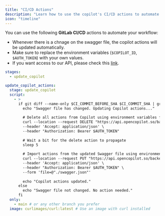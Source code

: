```yaml
---
title: "CI/CD Actions"
description: "Learn how to use the copilot's CI/CD actions to automate your workflow"
icon: "timeline"
---
```



You can use the following **GitLab CI/CD** actions to automate your workflow:
- Whenever there is a chnage on the swagger file, the copilot actions will be updated automatically.
- Make sure to replace the environment variables (`$COPILOT_ID`, `$AUTH_TOKEN`) with your own values.
- If you want access to our API, please check this [link](/api-notes).

```yaml
stages:
  - update_copilot

update_copilot_actions:
  stage: update_copilot
  script:
    - >
      if git diff --name-only $CI_COMMIT_BEFORE_SHA $CI_COMMIT_SHA | grep -q "swagger.json"; then
        echo "Swagger file has changed. Updating Copilot actions..."
        
        # Delete all actions from Copilot using environment variables for ID and token
        curl --location --request DELETE "https://api.opencopilot.so/backend/actions/bot/$COPILOT_ID" \
        --header 'Accept: application/json' \
        --header "Authorization: Bearer $AUTH_TOKEN"
        
        # Wait a bit for the delete action to propagate
        sleep 5
        
        # Import actions from the updated Swagger file using environment variables
        curl --location --request PUT "https://api.opencopilot.so/backend/actions/bot/$COPILOT_ID/import-from-swagger" \
        --header 'Accept: application/json' \
        --header "Authorization: Bearer $AUTH_TOKEN" \
        --form 'file=@"./swagger.json"'
        
        echo "Copilot actions updated."
      else
        echo "Swagger file not changed. No action needed."
      fi
  only:
    - main # or any other branch you prefer
  image: curlimages/curl:latest # Use an image with curl installed
```